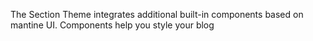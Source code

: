 The Section Theme integrates additional built-in components based on mantine UI. Components help you style your blog

